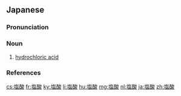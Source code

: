 {{also|鹽酸|盐酸}}

==Japanese==
{{DEFAULTSORT:えんさん}}
{{wikipedia|lang=ja}}
{{ja-kanjitab|えん|さん|yomi=o}}

===Pronunciation===
{{ja-pron|y=o|えんさん|acc=0|acc_ref=DJR,SMK5,NHK}}

===Noun===
{{ja-noun|えんさん}}

# [[hydrochloric acid]]

===References===
<references/>

{{C|ja|Acids|Inorganic compounds}}
[[cs:塩酸]]
[[fr:塩酸]]
[[ky:塩酸]]
[[li:塩酸]]
[[hu:塩酸]]
[[mg:塩酸]]
[[nl:塩酸]]
[[ja:塩酸]]
[[zh:塩酸]]